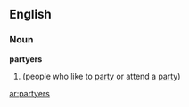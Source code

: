 ==English==

===Noun===
'''partyers'''

# {{plural of|partyer}} (people who like to [[party]] or attend a [[party]])

[[ar:partyers]]